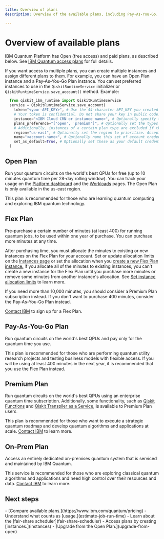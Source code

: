 ```yaml
---
title: Overview of plans
description: Overview of the available plans, including Pay-As-You-Go, Premium, and Open

---
```


<span id="cloud-plans"></span>
# Overview of available plans

IBM Quantum Platform has Open (free access) and paid plans, as described below. See [IBM Quantum access plans](https://www.ibm.com/quantum/pricing) for full details.

If you want access to multiple plans, you can create multiple instances and assign different plans to them.  For example, you can have an Open Plan instance and a Pay-As-You-Go Plan instance.  You can set preferred instances to use in the `QiskitRuntimeService` initializer or `QiskitRuntimeService.save_account()` method.  Example:

```python
  from qiskit_ibm_runtime import QiskitRuntimeService
  service = QiskitRuntimeService.save_account(
    token="<your-API_KEY>", # Use the 44-character API_KEY you created and saved from the IBM Quantum Platform Home dashboard.
    # Your token is confidential. Do not share your key in public code.
    instance="<IBM Cloud CRN or instance name>", # Optionally specify the instance to use.
    plans_preference="['open', 'premium']", # Optionally set the types of plans to prioritize.  This is ignored if the instance is specified.
    # Additionally, instances of a certain plan type are excluded if the plan name is not specified.
    region="us-east", # Optionally set the region to prioritize. Accepted values are 'us-east' or 'eu-de'. This is ignored if the instance is specified.
    name="<account-name>", # Optionally name this set of account credentials.
    set_as_default=True, # Optionally set these as your default credentials.
  )
```

## Open Plan

Run your quantum circuits on the world's best QPUs for free (up to 10 minutes quantum time per 28-day rolling window). You can track your usage on the [Platform dashboard](https://quantum.cloud.ibm.com/) and the [Workloads](https://quantum.cloud.ibm.com/workloads) pages.  The Open Plan is only available in the us-east region.

This plan is recommended for those who are learning quantum computing and exploring IBM quantum technology.

## Flex Plan

Pre-purchase a certain number of minutes (at least 400) for running quantum jobs, to be used within one year of purchase.  You can purchase more minutes at any time.

After purchasing time, you must allocate the minutes to existing or new instances on the Flex Plan for your account.  Set or update allocation limits on the [Instances page](https://quantum.cloud.ibm.com/instances) or set the allocation when you [create a new Flex Plan instance.](/docs/guides/instances)  If you allocate all of the minutes to existing instances, you can't create a new instance for the Flex Plan until you purchase more minutes or remove some minutes from another instance's allocation. See [Set instance allocation limits](allocation-limits) to learn more.

If you need more than 10,000 minutes, you should consider a Premium Plan subscription instead. If you don't want to purchase 400 minutes, consider the Pay-As-You-Go Plan instead.

[Contact IBM](https://www.ibm.com/account/reg/us-en/signup?formid=MAIL-quantum) to sign up for a Flex Plan.


## Pay-As-You-Go Plan

Run quantum circuits on the world's best QPUs and pay only for the quantum time you use.

This plan is recommended for those who are performing quantum utility research projects and testing business models with flexible access. If you will be using at least 400 minutes in the next year, it is recommended that you use the Flex Plan instead.

## Premium Plan

Run quantum circuits on the world's best QPUs using an enterprise quantum time subscription. Additionally, some functionality, such as [Qiskit Functions](functions) and [Qiskit Transpiler as a Service](qiskit-transpiler-service), is available to Premium Plan users.

This plan is recommended for those who want to execute a strategic quantum roadmap and develop quantum algorithms and applications at scale. [Contact IBM](https://www.ibm.com/account/reg/us-en/signup?formid=MAIL-quantum) to learn more.

## On-Prem Plan

Access an entirely dedicated on-premises quantum system that is serviced and maintained by IBM Quantum.

This service is recommended for those who are exploring classical quantum algorithms and applications and need high control over their resources and data. [Contact IBM](https://www.ibm.com/account/reg/us-en/signup?formid=MAIL-quantum) to learn more.

## Next steps

<Admonition type="tip" title="Recommendations">
  -  [Compare available plans.](https://www.ibm.com/quantum/pricing)
  -  Understand what counts as [usage.](estimate-job-run-time)
  -  Learn about the [fair-share scheduler](fair-share-scheduler)
  -  Access plans by creating [instances.](instances)
  -  [Upgrade from the Open Plan.](upgrade-from-open)
</Admonition>



